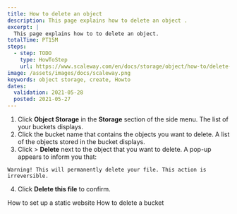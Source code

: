 ```yaml
---
title: How to delete an object 
description: This page explains how to delete an object .
excerpt: |
  This page explains how to to delete an object.
totalTime: PT15M
steps:
  - step: TODO
    type: HowToStep
    url: https://www.scaleway.com/en/docs/storage/object/how-to/delete-an-object
image: /assets/images/docs/scaleway.png
keywords: object storage, create, Howto
dates:
  validation: 2021-05-28
  posted: 2021-05-27
---
```


1. Click **Object Storage** in the **Storage** section of the side menu. The list of your buckets displays.
2. Click the bucket name that contains the objects you want to delete. A list of the objects stored in the bucket displays.
3. Click <Icon name="more" /> > **Delete** next to the object that you want to delete. 
  A pop-up appears to inform you that:

  <Message type="important">

    Warning! This will permanently delete your file. This action is irreversible.

  </Message>

4. Click **Delete this file** to confirm. 

<Navigation title="See Also">
  <PreviousButton to="/storage/object/how-to/use-bucket-website/">How to set up a static website</PreviousButton>
  <NextButton to="/storage/object/how-to/delete-a-bucket/">How to delete a bucket</NextButton>
</Navigation>